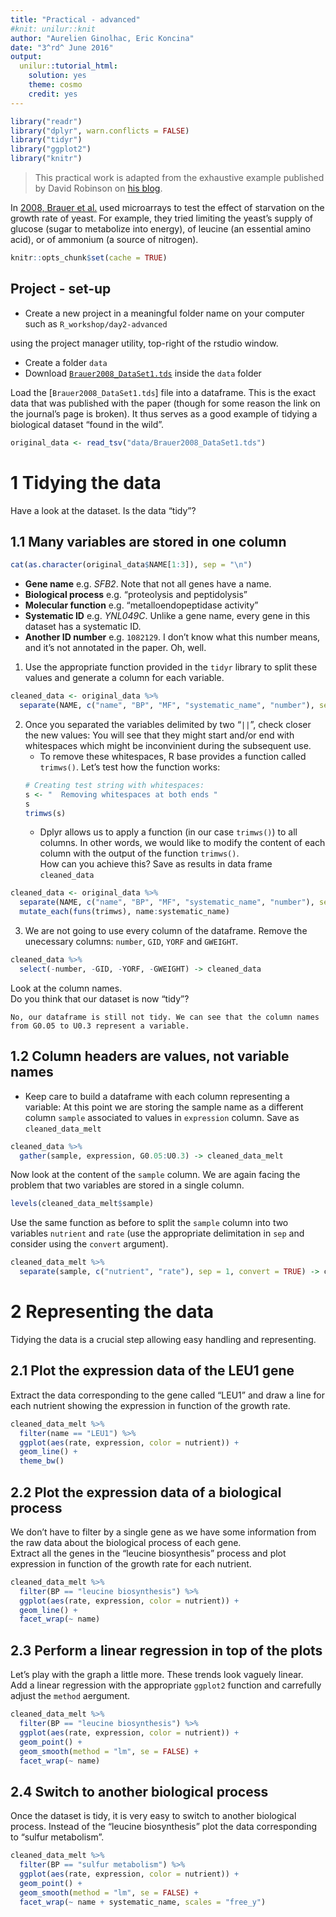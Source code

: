 ```yaml
---
title: "Practical - advanced"
#knit: unilur::knit
author: "Aurelien Ginolhac, Eric Koncina"
date: "3^rd^ June 2016"
output:
  unilur::tutorial_html:
    solution: yes
    theme: cosmo
    credit: yes
---
```


```r
library("readr")
library("dplyr", warn.conflicts = FALSE)
library("tidyr")
library("ggplot2")
library("knitr")
```

> This practical work is adapted from the exhaustive example published by David Robinson on [his blog](http://varianceexplained.org/r/tidy-genomics/).

In [2008, Brauer et al.](http://www.molbiolcell.org/content/19/1/352.abstract) used microarrays to test the effect of starvation on the growth rate of yeast. For example, they tried limiting the yeast's supply of glucose (sugar to metabolize into energy), of leucine (an essential amino acid), or of ammonium (a source of nitrogen).

```r
knitr::opts_chunk$set(cache = TRUE)
```

## Project - set-up

- Create a new project in a meaningful folder name on your computer such as
`R_workshop/day2-advanced`

using the project manager utility, top-right of the rstudio window.

- Create a folder `data`
- Download [`Brauer2008_DataSet1.tds`](https://github.com/LSRU/r_workshop/blob/gh-pages/data/Brauer2008_DataSet1.tds) inside the `data` folder

Load the [`Brauer2008_DataSet1.tds`] file into a dataframe. This is the exact data that was published with the paper (though for some reason the link on the journal's page is broken). It thus serves as a good example of tidying a biological dataset "found in the wild".

```r
original_data <- read_tsv("data/Brauer2008_DataSet1.tds")
```

# 1 Tidying the data

Have a look at the dataset. Is the data "tidy"?

## 1.1 Many variables are stored in one column

```r
cat(as.character(original_data$NAME[1:3]), sep = "\n")
```

* **Gene name** e.g. _SFB2_. Note that not all genes have a name.
* **Biological process** e.g. "proteolysis and peptidolysis"
* **Molecular function** e.g. "metalloendopeptidase activity"
* **Systematic ID** e.g. _YNL049C_. Unlike a gene name, every gene in this dataset has a systematic ID.
* **Another ID number** e.g. `1082129`. I don't know what this number means, and it's not annotated in the paper. Oh, well.

1. Use the appropriate function provided in the `tidyr` library to split these values and generate a column for each variable.

```r
cleaned_data <- original_data %>%
  separate(NAME, c("name", "BP", "MF", "systematic_name", "number"), sep = "\\|\\|")
```

2. Once you separated the variables delimited by two "`||`", check closer the new values: You will see that they might start and/or end with whitespaces which might be inconvinient during the subsequent use.
    + To remove these whitespaces, R base provides a function called `trimws()`. Let's test how the function works:
    ```r
# Creating test string with whitespaces:
s <- "  Removing whitespaces at both ends "
s
trimws(s)
```
    + Dplyr allows us to apply a function (in our case `trimws()`) to all columns. In other words, we would like to modify the content of each column with the output of the function `trimws()`.  
    How can you achieve this? Save as results in data frame `cleaned_data`

```r
cleaned_data <- original_data %>%
  separate(NAME, c("name", "BP", "MF", "systematic_name", "number"), sep = "\\|\\|") %>%
  mutate_each(funs(trimws), name:systematic_name)
```

3. We are not going to use every column of the dataframe. Remove the unecessary columns: `number`, `GID`, `YORF` and `GWEIGHT`.

```r
cleaned_data %>%
  select(-number, -GID, -YORF, -GWEIGHT) -> cleaned_data
```

Look at the column names.  
Do you think that our dataset is now "tidy"?

```asis
No, our dataframe is still not tidy. We can see that the column names from G0.05 to U0.3 represent a variable.
```

## 1.2 Column headers are values, not variable names

+ Keep care to build a dataframe with each column representing a variable: At this point we are storing the sample name as a different column `sample` associated to values in `expression` column. Save as `cleaned_data_melt`

```r
cleaned_data %>%
  gather(sample, expression, G0.05:U0.3) -> cleaned_data_melt
```

Now look at the content of the `sample` column. We are again facing the problem that two variables are stored in a single column.  

```r
levels(cleaned_data_melt$sample)
```

Use the same function as before to split the `sample` column into two variables `nutrient` and `rate` (use the appropriate delimitation in `sep` and consider using the `convert` argument).

```r
cleaned_data_melt %>%
  separate(sample, c("nutrient", "rate"), sep = 1, convert = TRUE) -> cleaned_data_melt
```

# 2 Representing the data

Tidying the data is a crucial step allowing easy handling and representing.

## 2.1 Plot the expression data of the LEU1 gene

Extract the data corresponding to the gene called "LEU1" and draw a line for each nutrient showing the expression in function of the growth rate.

```r
cleaned_data_melt %>%
  filter(name == "LEU1") %>%
  ggplot(aes(rate, expression, color = nutrient)) +
  geom_line() +
  theme_bw()
```

## 2.2 Plot the expression data of a biological process

We don't have to filter by a single gene as we have some information from the raw data about the biological process of each gene.  
Extract all the genes in the "leucine biosynthesis" process and plot expression in function of the growth rate for each nutrient.

```r
cleaned_data_melt %>%
  filter(BP == "leucine biosynthesis") %>%
  ggplot(aes(rate, expression, color = nutrient)) +
  geom_line() +
  facet_wrap(~ name)
```

## 2.3 Perform a linear regression in top of the plots

Let's play with the graph a little more. These trends look vaguely linear.  
Add a linear regression with the appropriate `ggplot2` function and carrefully adjust the `method` aergument.

```r
cleaned_data_melt %>%
  filter(BP == "leucine biosynthesis") %>%
  ggplot(aes(rate, expression, color = nutrient)) +
  geom_point() +
  geom_smooth(method = "lm", se = FALSE) +
  facet_wrap(~ name)
```

## 2.4 Switch to another biological process

Once the dataset is tidy, it is very easy to switch to another biological process.
Instead of the "leucine biosynthesis" plot the data corresponding to "sulfur metabolism".

```r
cleaned_data_melt %>%
  filter(BP == "sulfur metabolism") %>%
  ggplot(aes(rate, expression, color = nutrient)) +
  geom_point() +
  geom_smooth(method = "lm", se = FALSE) +
  facet_wrap(~ name + systematic_name, scales = "free_y")
```

